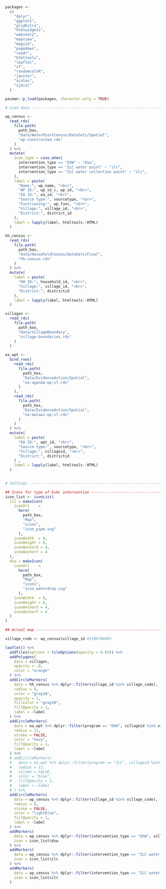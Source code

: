 ```r
packages <-
  c(
    "dplyr",
    "ggplot2",
    "gridExtra",
    "htmlwidgets",
    "webshot2",
    "mapview",
    "magick",
    "pagedown",
    "readr",
    "htmltools",
    "leaflet",
    "sf",
    "randomcoloR",
    "janitor",
    "scales",
    "sjmisc"
  )

pacman::p_load(packages, character.only = TRUE)

# Load data -------------------------------------------------------------------

wp_census <-
  read_rds(
    file.path(
      path_box,
      "Data/WaterPointCensus/DataSets/Spatial",
      "wp-constructed.rds"
    )
  ) %>%
  mutate(
    icon_type = case_when(
      intervention_type == "DSW" ~ "dsw",
      intervention_type == "ILC water point" ~ "ilc",
      intervention_type == "ILC water collection point" ~ "ilc",
    ),
    label = paste(
      "Name:", wp_name, "<br>",
      "WP ID:", wp_id_c, wp_id, "<br>",
      "EA ID:", ea_id, "<br>",
      "Source type:", sourcetype, "<br>",
      "Functioning:", wp_func, "<br>",
      "Village:", village_id, "<br>",
      "District:", district_id
    ),
    label = lapply(label, htmltools::HTML)
  )

hh_census <-
  read_rds(
    file.path(
      path_box,
      "Data/HouseholdCensus/DataSets/Final",
      "hh-census.rds"
    )
  ) %>%
  mutate(
    label = paste(
      "HH ID:", household_id, "<br>",
      "Village:", village_id, "<br>",
      "District:", districtid
    ),
    label = lapply(label, htmltools::HTML)
  )

villages <-
  read_rds(
    file.path(
      path_box,
      "Data/VillageBoundary",
      "village-boundaries.rds"
    )
  ) 

ea_wpt <-
  bind_rows(
    read_rds(
      file.path(
        path_box,
        "Data/EvidenceAction/Spatial",
        "ea-uganda-wp-sf.rds"
      )
    ),
    read_rds(
      file.path(
        path_box,
        "Data/EvidenceAction/Spatial",
        "ea-malawi-wp-sf.rds"
      )
    )
  ) %>%
  mutate(
    label = paste(
      "EA ID:", wpt_id, "<br>",
      "Source type:", sourcetype, "<br>",
      "Village:", villageid, "<br>",
      "District:", districtid
    ) ,
    label = lapply(label, htmltools::HTML)
  )
  

# Settings --------------------------------------------------------------------

## Icons for type of EvAc intervention ----------------------------------------
icon_list <- iconList(
  ilc = makeIcon(
    iconUrl    = 
      here(
        path_box,
        "Map",
        "icons",
        "icon_pipe.svg"
      ),
    iconWidth  = 8,
    iconHeight = 8,
    iconAnchorX = 4,
    iconAnchorY = 4
  ),
  dsw = makeIcon(
    iconUrl    =
      here(
        path_box,
        "Map",
        "icons",
        "icon_waterdrop.svg"
      ),
    iconWidth  = 8,
    iconHeight = 8,
    iconAnchorX = 4,
    iconAnchorY = 4
  )
)

## Actual map ------------------------------------------------------------------

village_code <- wp_census$village_id #1180706003

leaflet() %>%
  addTiles(options = tileOptions(opacity = 0.95)) %>%
  addPolygons(
    data = villages,
    opacity = .8,
    color = "orange"
  ) %>%
  addCircleMarkers(
    data = hh_census %>% dplyr::filter(village_id %in% village_code),
    radius = 4, 
    color = "gray20",
    opacity = 1,
    fillColor = "gray20",
    fillOpacity = 1,
    label = ~label
  ) %>%
  addCircleMarkers(
    data = ea_wpt %>% dplyr::filter(program == "DSW", villageid %in% village_code),
    radius = 11, 
    stroke = FALSE,
    color = "navy",
    fillOpacity = 1,
    label = ~label
  ) %>%
  # addCircleMarkers(
  #   data = ea_wpt %>% dplyr::filter(program == "ILC", villageid %in% village_code),
  #   radius = 11,
  #   stroke = FALSE,
  #   color = "blue",
  #   fillOpacity = 1,
  #   label = ~label
  # ) %>%
  addCircleMarkers(
    data = wp_census %>% dplyr::filter(village_id %in% village_code),
    radius = 8, 
    stroke = FALSE,
    color = "lightblue",
    fillOpacity = 1,
    label = ~label
  ) %>%
  addMarkers(
    data = wp_census %>% dplyr::filter(intervention_type == "DSW", village_id %in% village_code),
    icon = icon_list$dsw
  ) %>%
  addMarkers(
    data = wp_census %>% dplyr::filter(intervention_type == "ILC water point", village_id %in% village_code),
    icon = icon_list$ilc
  ) %>%
  addMarkers(
    data = wp_census %>% dplyr::filter(intervention_type == "ILC water collection point", village_id %in% village_code),
    icon = icon_list$ilc
  ) 

```

